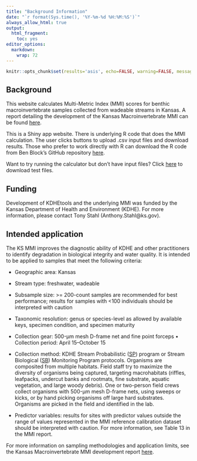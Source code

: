 ```yaml
---
title: "Background Information"
date: "`r format(Sys.time(), '%Y-%m-%d %H:%M:%S')`"
always_allow_html: true
output:
  html_fragment:
    toc: yes
editor_options: 
  markdown: 
    wrap: 72
---
```


```r
knitr::opts_chunk$set(results='asis', echo=FALSE, warning=FALSE, message = FALSE)
```

## Background

This website calculates Multi-Metric Index (MMI) scores for benthic
macroinvertebrate samples collected from wadeable streams in Kansas. A
report detailing the development of the Kansas Macroinvertebrate MMI can
be found
<a href="links/_KS_MMI_Report_20230810_v2.pdf" target="_blank">here</a>.



This is a Shiny app website. There is underlying R code that does the
MMI calculation. The user clicks buttons to upload .csv input files and
download results. Those who prefer to work directly with R can download
the R code from Ben Block's GitHub repository
<a href="https://github.com/Blocktt/KDHEtools/" target="_blank">here</a>.

Want to try running the calculator but don't have input files? Click
<a href="https://github.com/Blocktt/ShinyAppDocuments/tree/main/KDHEtools/Example_Files/" target="_blank">here</a>
to download test files.

## Funding

Development of KDHEtools and the underlying MMI was funded by the Kansas
Department of Health and Environment (KDHE). For more information,
please contact Tony Stahl (Anthony.Stahl\@ks.gov).

## Intended application

The KS MMI improves the diagnostic ability of KDHE and other
practitioners to identify degradation in biological integrity and water
quality. It is intended to be applied to samples that meet the following
criteria:

-   Geographic area: Kansas

-   Stream type: freshwater, wadeable

-   Subsample size: \>= 200-count samples are recommended for best
    performance; results for samples with \<100 individuals should be
    interpreted with caution

-   Taxonomic resolution: genus or species-level as allowed by available
    keys, specimen condition, and specimen maturity

-   Collection gear: 500-µm mesh D-frame net and fine point forceps •
    Collection period: April 15--October 15

-   Collection method: KDHE Stream Probabilistic
    ([SP](https://www.kdhe.ks.gov/1230/Stream-Probabilistic)) program or
    Stream Biological
    ([SB](https://www.kdhe.ks.gov/1233/Stream-Biological-Monitoring-Program))
    Monitoring Program protocols. Organisms are composited from multiple
    habitats. Field staff try to maximize the diversity of organisms
    being captured, targeting macrohabitats (riffles, leafpacks,
    undercut banks and rootmats, fine substrate, aquatic vegetation, and
    large woody debris). One or two-person field crews collect organisms
    with 500-µm mesh D-frame nets, using sweeps or kicks, or by hand
    picking organisms off large hard substrates. Organisms are picked in
    the field and identified in the lab.

-   Predictor variables: results for sites with predictor values outside
    the range of values represented in the MMI reference calibration
    dataset should be interpreted with caution. For more information,
    see Table 13 in the MMI report.

For more information on sampling methodologies and application limits,
see the Kansas Macroinvertebrate MMI development report
<a href="links/_KS_MMI_Report_20230810_v2.pdf">here</a>.
